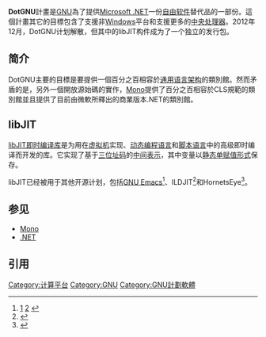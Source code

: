 {{NoteTA|G1=IT|G2=FL}}
{{Infobox_Software
|name = DotGNU
|logo = 
|caption =
|developer = [http://t3.dotgnu.info/blog/ Gopal V], Norbert Bollow
|programming language   = [[C语言|C]], [[C♯|C♯]]
|latest_release_version = 0.8.0
|latest_release_date = {{release_date|2007|03|20}}
|operating_system =[[Linux|Linux]],[[PlayStation_2|PlayStation 2]],[[Xbox_(遊戲機)|Xbox]],[[BSD|BSD]],[[Cygwin|Cygwin]],[[Mac_OS_X|Mac OS X]],[[Solaris|Solaris]],[[IBM_AIX|AIX]],[[Microsoft_Windows|Microsoft Windows]]
|genre =[[系统平台|系统平台]]
|status = 不再開發
|license =[[GPL|GPL]]與[[LGPL|LGPL]]
|website = [http://dotgnu.org/ dotgnu.org]
}}

'''DotGNU'''計畫是[[GNU|GNU]]為了提供[[Microsoft_.NET|Microsoft .NET]]一份[[自由软件|自由软件]]替代品的一部份。這個計畫其它的目標包含了支援非[[Microsoft_Windows|Windows]]平台和支援更多的[[中央处理器|中央处理器]]。2012年12月，DotGNU计划解散，但其中的libJIT构件成为了一个独立的发行包。

==简介==
DotGNU主要的目標是要提供一個百分之百相容於[[通用语言架构|通用语言架构]]的類別館。然而矛盾的是，另外一個開放源始碼的實作，[[Mono|Mono]]提供了百分之百相容於CLS規範的類別館並且提供了目前由微軟所釋出的商業版本.NET的類別館。

==libJIT==
[https://www.gnu.org/software/libjit/ libJIT]{{Wayback|url=https://www.gnu.org/software/libjit/ |date=20190524082450 }}[[即时编译|即时编译]][[函式库|库]]是为用在[[虚拟机|虚拟机]]实现、[[动态编程语言|动态编程语言]]和[[脚本语言|脚本语言]]中的高级即时编译而开发的库。它实现了基于[[三位址码|三位址码]]的[[中间语言|中间表示]]，其中变量以[[静态单赋值形式|静态单赋值形式]]保存。

libJIT已经被用于其他开源计划，包括[[GNU_Emacs|GNU Emacs]]<ref>[https://lists.gnu.org/archive/html/emacs-devel/2018-08/msg00393.html] {{Wayback|url=https://lists.gnu.org/archive/html/emacs-devel/2018-08/msg00393.html |date=20190918080649 }} [http://git.savannah.gnu.org/cgit/emacs.git/log/?h=feature/libjit] {{Wayback|url=http://git.savannah.gnu.org/cgit/emacs.git/log/?h=feature%2Flibjit |date=20190925001518 }}</ref>、ILDJIT<ref>{{Cite web |url=https://sourceforge.net/projects/ildjit/ |title=存档副本 |accessdate=2019-05-28 |archive-date=2019-05-28 |archive-url=https://web.archive.org/web/20190528075519/https://sourceforge.net/projects/ildjit/ |dead-url=no }}</ref>和HornetsEye<ref>{{Cite web |url=http://www.wedesoft.de/hornetseye-api/ |title=存档副本 |accessdate=2019-05-28 |archive-date=2019-05-22 |archive-url=https://web.archive.org/web/20190522194834/http://www.wedesoft.de/hornetseye-api/ |dead-url=no }}</ref>。

== 参见 ==
*[[Mono|Mono]]
*[[.NET|.NET]]

==引用==
{{reflist}}
{{電腦小作品}}

[[Category:计算平台|Category:计算平台]]
[[Category:GNU|Category:GNU]]
[[Category:GNU計劃軟體|Category:GNU計劃軟體]]